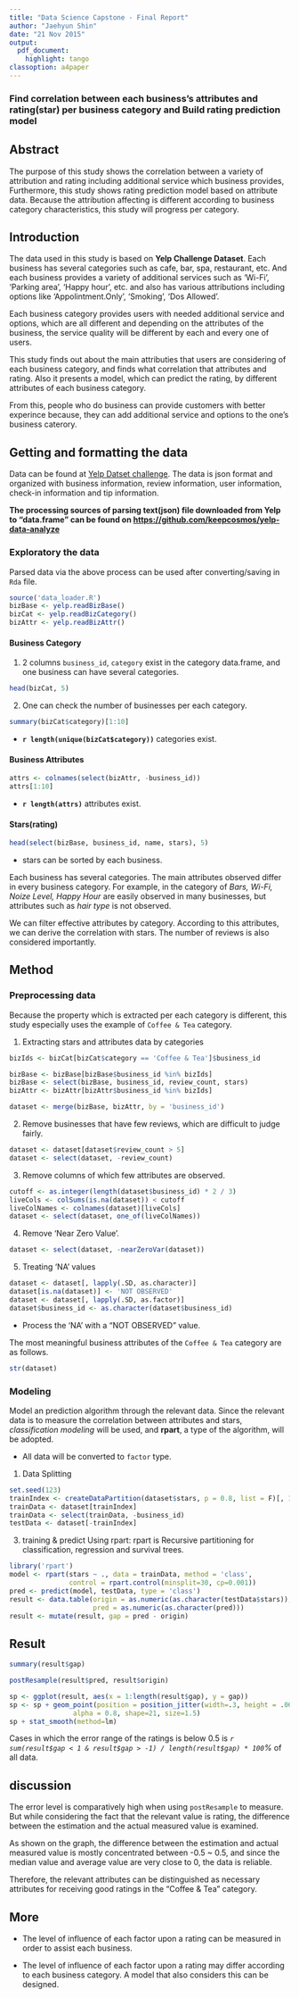 ```yaml
---
title: "Data Science Capstone - Final Report"
author: "Jaehyun Shin"
date: "21 Nov 2015"
output:
  pdf_document:
    highlight: tango
classoption: a4paper
---
```


### Find correlation between each business's attributes and rating(star) per business category and Build rating prediction model

## Abstract
The purpose of this study shows the correlation between a variety of attribution and rating including additional service which business provides, Furthermore, this study shows rating prediction model based on attribute data. Because the attribution affecting is different according to business category characteristics, this study will progress per category.

## Introduction
The data used in this study is based on **Yelp Challenge Dataset**. Each business has several categories  such as cafe, bar, spa, restaurant, etc. And each business provides a variety of additional services such as 'Wi-Fi', 'Parking area', 'Happy hour’, etc. and also has various attributions including options like ‘Appolintment.Only', ‘Smoking', 'Dos Allowed’.

Each business category provides users with needed additional service and options, which are all different and depending on the attributes of the business, the service quality will be different by each and every one of users.

This study finds out about the main attributies that users are considering of each business category, and finds what correlation that attributes and rating. Also it presents a model, which can predict the rating, by different attributes of each business category.

From this, people who do business can provide customers with better experince because, they can add additional service and options to the one's business caterory.


## Getting and formatting the data
Data can be found at  [Yelp Datset challenge](http://www.yelp.com/dataset_challenge). The data is json format and organized with business information, review information, user information, check-in information and tip information.

**The processing sources of parsing text(json) file downloaded from Yelp to "data.frame" can be found on [https://github.com/keepcosmos/yelp-data-analyze](https://github.com/keepcosmos/yelp-data-analyze)**

### Exploratory the data

Parsed data via the above process can be used after converting/saving in `Rda` file.
```r
source('data_loader.R')
bizBase <- yelp.readBizBase()
bizCat <- yelp.readBizCategory()
bizAttr <- yelp.readBizAttr()
```

#### Business Category
1. 2 columns `business_id`, `category` exist in the category data.frame, and one business can have several categories.
```r
head(bizCat, 5)
```

2. One can check the number of businesses per each category.
```r
summary(bizCat$category)[1:10]
```
* **`r length(unique(bizCat$category))`** categories exist.

#### Business Attributes
```r
attrs <- colnames(select(bizAttr, -business_id))
attrs[1:10]
```
* **`r length(attrs)`** attributes exist.

#### Stars(rating)
```r
head(select(bizBase, business_id, name, stars), 5)
```
* stars can be sorted by each business.

Each business has several categories. The main attributes observed differ in every business category. For example, in the category of *Bars, Wi-Fi, Noize Level, Happy Hour* are easily observed in many businesses, but attributes such as *hair type* is not observed.

We can filter effective attributes by category. According to this attributes, we can derive the correlation with stars. The number of reviews is also considered importantly.

## Method
### Preprocessing data
Because the property which is extracted per each category is different, this study especially uses the example of `Coffee & Tea` category.

1. Extracting stars and attributes data by categories
```r
bizIds <- bizCat[bizCat$category == 'Coffee & Tea']$business_id

bizBase <- bizBase[bizBase$business_id %in% bizIds]
bizBase <- select(bizBase, business_id, review_count, stars)
bizAttr <- bizAttr[bizAttr$business_id %in% bizIds]

dataset <- merge(bizBase, bizAttr, by = 'business_id')
```

2. Remove businesses that have few reviews, which are difficult to judge fairly.
```r
dataset <- dataset[dataset$review_count > 5]
dataset <- select(dataset, -review_count)
```

3. Remove columns of which few attributes are observed.
```r
cutoff <- as.integer(length(dataset$business_id) * 2 / 3)
liveCols <- colSums(is.na(dataset)) < cutoff
liveColNames <- colnames(dataset)[liveCols]
dataset <- select(dataset, one_of(liveColNames))
```

4. Remove 'Near Zero Value'.
```r
dataset <- select(dataset, -nearZeroVar(dataset))
```

5. Treating 'NA' values
```r
dataset <- dataset[, lapply(.SD, as.character)]
dataset[is.na(dataset)] <- 'NOT OBSERVED'
dataset <- dataset[, lapply(.SD, as.factor)]
dataset$business_id <- as.character(dataset$business_id)
```
  + Process the 'NA' with a "NOT OBSERVED" value.

The most meaningful business attributes of the `Coffee & Tea` category are as follows.
```r
str(dataset)
```

### Modeling
Model an prediction algorithm through the relevant data.
Since the relevant data is to measure the correlation between attributes and stars, *classification modeling* will be used, and **rpart**, a type of the algorithm, will be adopted.

* All data will be converted to `factor` type.

1. Data Splitting
```r
set.seed(123)
trainIndex <- createDataPartition(dataset$stars, p = 0.8, list = F)[, 1]
trainData <- dataset[trainIndex]
trainData <- select(trainData, -business_id)
testData <- dataset[-trainIndex]
```

3. training & predict
Using rpart:
rpart is Recursive partitioning for classification, regression and survival trees. 
```r
library('rpart')
model <- rpart(stars ~ ., data = trainData, method = 'class', 
               control = rpart.control(minsplit=30, cp=0.001))
pred <- predict(model, testData, type = 'class')
result <- data.table(origin = as.numeric(as.character(testData$stars)), 
                     pred = as.numeric(as.character(pred)))
result <- mutate(result, gap = pred - origin)
```

## Result
```r
summary(result$gap)
```

```r
postResample(result$pred, result$origin)
```

```r
sp <- ggplot(result, aes(x = 1:length(result$gap), y = gap))
sp <- sp + geom_point(position = position_jitter(width=.3, height = .06), 
                alpha = 0.8, shape=21, size=1.5)
sp + stat_smooth(method=lm)
```

Cases in which the error range of the ratings is below 0.5 is *`r sum(result$gap < 1 & result$gap > -1) / length(result$gap) * 100`%* of all data.

## discussion
The error level is comparatively high when using `postResample` to measure. But while considering the fact that the relevant value is rating, the difference between the estimation and the actual measured value is examined.

As shown on the graph, the difference between the estimation and actual measured value is mostly concentrated between -0.5 ~ 0.5, and since the median value and average value are very close to 0, the data is reliable.

Therefore, the relevant attributes can be distinguished as necessary attributes for receiving good ratings in the "Coffee & Tea" category.

## More
- The level of influence of each factor upon a rating can be measured in order to assist each business.

- The level of influence of each factor upon a rating may differ according to each business category. A model that also considers this can be designed.